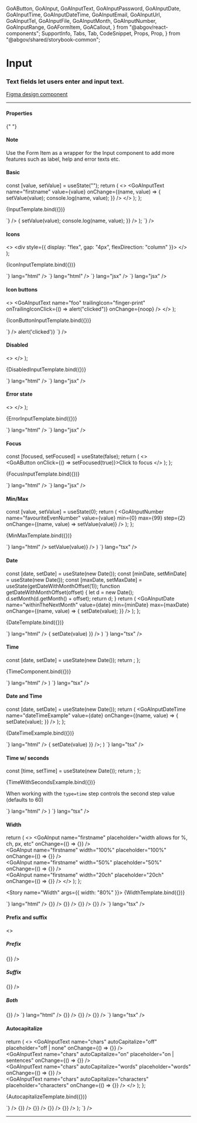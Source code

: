   GoAButton,
  GoAInput,
  GoAInputText,
  GoAInputPassword,
  GoAInputDate,
  GoAInputTime,
  GoAInputDateTime,
  GoAInputEmail,
  GoAInputUrl,
  GoAInputTel,
  GoAInputFile,
  GoAInputMonth,
  GoAInputNumber,
  GoAInputRange,
  GoAFormItem,
  GoACallout,
} from "@abgov/react-components";
  SupportInfo,
  Tabs,
  Tab,
  CodeSnippet,
  Props,
  Prop,
} from "@abgov/shared/storybook-common";

<Meta title="Components/Inputs" component={GoAInput} />

# Input

### Text fields let users enter and input text.

[Figma design component](https://www.figma.com/file/3pb2IK8s2QUqWieH79KdN7/DIO-DS---Components?node-id=133%3A186)

---

#### Properties

<Props showTabs={true}>
  <Prop
    name="type"
    type="text | number | password | email | search | tel | date | datetime-locale | time | url | week"
    defaultValue="text"
    description="Sets the type of the input field"
  />
  <Prop
    name="name"
    type="string"
    description="Name of input value that is received in the _change event"
  />
  <Prop name="value" type="string" description="Bound to value" />
  <Prop
    name="placeholder"
    type="string"
    description="Text displayed within the input when no value is set"
  />
  <Prop name="leadingIcon" type="GoAIconType" description="Icon shown to the left of the text"/>
  <Prop name="trailingIcon" type="GoAIconType" description="Icon shown to the right of the text" />
  <Prop name="disabled" type="boolean" defaultValue="false" description="Disable this control. It will not receive focus or events"/>
  <Prop name="handleTrailingIconClick" lang="angular" type="boolean" defaultValue="false" description="Flag that will result in an icon button component being rendered instead of an icon"/>
  <Prop name="focused" type="boolean" defaultValue="false" description="Sets the cursor focus to the input"/>
  <Prop name="readOnly" type="boolean" defaultValue="false" description="Makes the input readonly"/>
  <Prop name="error" type="boolean" defaultValue="false" description="Sets the input to an error state"/>
  <Prop name="width" type="string" defaultValue="30ch" description="Set the width of the text input area" />
  <Prop
    name="min"
    type="string | date"
    description="A string value *must* be in ISO 8601 format"
  />
  <Prop
    name="max"
    type="string | date"
    description="A string value *must* be in ISO 8601 format"
  />
  <Prop
    name="step"
    type="number"
    description="By how much number of day or time value will change by"
  />
  <Prop
    name="ariaLabel"
    type="string"
    description="Defines how the input will be translated for the screen reader. If not specified it will fall back to the name"
  />
  <Prop
    name="prefix"
    type="string"
    description="Text that comes before the input"
  />
  <Prop
    name="suffix"
    type="string"
    description="Text that comes after the input"
  />
  <Prop name="autoCapitalize" type="on | off | none | sentences | words | characters" defaultValue="off" description="Controls whether and how text input is automatically capitalized as it is entered/edited by the user." />
  <Prop
    name="_change"
    lang="angular"
    type="CustomEvent<{detail: {name: string, value: string}}>"
    description="Callback function invoked when input value is changed"
  />
  <Prop name="_trailingIconClick" lang="angular" type="CustomEvent" description="onclick function invoked when trailing icon is clicked"/>

{" "}

<Prop
  name="onChange"
  lang="react"
  type="(name: string, value: string | Date | number) => void"
  description="Callback function invoked when input value is changed. The value type varies on the component type ie. GoAInput vs GoAInputDate"
/>
<Prop
  name="onTrailingIconClick"
  lang="react"
  type="() => void"
  description="onclick function invoked when trailing icon is clicked"
/>

</Props>

#### Note

<Story name="Information">
  <GoACallout type="information">
    Use the Form Item as a wrapper for the Input component to add more features
    such as label, help and error texts etc.
  </GoACallout>
</Story>


#### Basic

  const [value, setValue] = useState("");
  return (
    <>
      <GoAInputText
        name="firstname"
        value={value}
        onChange={(name, value) => {
          setValue(value);
          console.log(name, value);
        }}
      />
    </>
  );
};

<Story name="Basic">{InputTemplate.bind({})}</Story>

<Tabs>
  <Tab label="Web Component" hidden={true}>
    <CodeSnippet
      lang="html"
      code={`
      <goa-input id="foo" name="foo" />
    `}
    />
    <CodeSnippet
      lang="js"
      code={`
      document.querySelector('#foo').addEventListener('_change', (e) => {
        console.log(e.detail.name, e.detail.value);
      });
    `}
    />
  </Tab>
  <Tab label="Angular">
    <CodeSnippet
      lang="html"
      code={`
      <goa-input name="foo" (_change)="onChange($event)"></goa-input>
    `}
    />
    <CodeSnippet
      lang="ts"
      code={`
      export class SomeComponent {
        onChange(e: any) {
          console.log(e.detail.name, e.detail.value);
        }
      }
    `}
    />
  </Tab>
  <Tab label="React">
    <CodeSnippet
      lang="jsx"
      code={`
      const [value, setValue] = useState('');
      return (
        <>
          <GoAInputText
            name="firstname"
            value={value}
            onChange={(name, value) => {
              setValue(value);
              console.log(name, value);
            }}
          />
        </>
      );
    `}
    />
  </Tab>
</Tabs>

#### Icons

  <>
    <div style={{ display: "flex", gap: "4px", flexDirection: "column" }}>
      <GoAInputText name="foo" leadingIcon="finger-print" onChange={noop} />
      <GoAInputText name="foo" trailingIcon="finger-print" onChange={noop} />
    </div>
  </>
);

<Story name="Icons">{IconInputTemplate.bind({})}</Story>

<Tabs>
  <Tab label="Web Component" hidden={true}>
    <CodeSnippet
      code={`<goa-input leadingicon="finger-print" />`}
      lang="html"
    />
    <CodeSnippet
      code={`<goa-input trailingicon="finger-print" />`}
      lang="html"
    />
  </Tab>
  <Tab label="Angular">
    <CodeSnippet
      code={`<goa-input leadingIcon="finger-print"></goa-input>`}
      lang="html"
    />
    <CodeSnippet
      code={`<goa-input trailingIcon="finger-print"></goa-input>`}
      lang="html"
    />
  </Tab>
  <Tab label="React">
    <CodeSnippet code={`<GoAInput leadingIcon="finger-print" />`} lang="jsx" />
    <CodeSnippet code={`<GoAInput trailingIcon="finger-print" />`} lang="jsx" />
  </Tab>
</Tabs>

#### Icon buttons

  <>
    <GoAInputText
      name="foo"
      trailingIcon="finger-print"
      onTrailingIconClick={() => alert("clicked")}
      onChange={noop}
    />
  </>
);

<Story name="Icon Buttons">{IconButtonInputTemplate.bind({})}</Story>

<Tabs>
  <Tab label="Web Component" hidden={true}>
    <CodeSnippet
      code={`<goa-input id="secret" trailingicon="finger-print" />`}
      lang="html"
    />
    <CodeSnippet
      lang="js"
      code={`
        var el = document.getElementById('secret')
        el.addEventListener('_trailingIconClick', clickHandler);
        // to later remove the event listener
        el.removeEventListener('_trailingIconClick', clickHandler);
      `}
    />
  </Tab>
  <Tab label="Angular">
    <CodeSnippet
      lang="html"
      code={`
        <goa-input
          id="secret"
          handleTrailingIconClick="true"
          (_trailingIconClick)="handleClick()"
          trailingIcon="finger-print"
        >
        </goa-input>
      `}
    />
    <CodeSnippet
      lang="js"
      code={`
        export class SomeComponent {
          handleClick() {
            console.log('handleClick');
          }
        }
      `}
    />
  </Tab>
  <Tab label="React">
    <CodeSnippet
      lang="jsx"
      code={`
        <GoAInputText
          name="secret"
          trailingIcon="finger-print"
          onTrailingIconClick={() => alert('clicked')}
        `}
    />
  </Tab>
</Tabs>

#### Disabled

  <>
    <GoAInput name="foo" disabled={true} value="Disabled" onChange={noop} />
  </>
);

<Story name="Disabled">{DisabledInputTemplate.bind({})}</Story>

<Tabs>
  <Tab label="Web Component" hidden={true}>
    <CodeSnippet
      code={`<goa-input disabled="true" placeholder="Find by name" />`}
      lang="html"
    />
  </Tab>
  <Tab label="Angular">
    <CodeSnippet
      code={`<goa-input disabled="true" placeholder="Find by name"></goa-input>`}
      lang="html"
    />
  </Tab>
  <Tab label="React">
    <CodeSnippet
      code={`<GoAInput disabled={true} placeholder="Find by name" />`}
      lang="jsx"
    />
  </Tab>
</Tabs>

#### Error state

  <>
    <GoAInput name="foo" error={true} value="Some value" onChange={noop} />
  </>
);

<Story name="Error">{ErrorInputTemplate.bind({})}</Story>

<Tabs>
  <Tab label="Web Component" hidden={true}>
    <CodeSnippet code={`<goa-input error  />`} lang="html" />
  </Tab>
  <Tab label="Angular">
    <CodeSnippet code={`<goa-input error></goa-input>`} lang="html" />
  </Tab>
  <Tab label="React">
    <CodeSnippet code={`<GoAInput name="foo" error={true} />`} lang="jsx" />
  </Tab>
</Tabs>

#### Focus

  const [focused, setFocused] = useState(false);
  return (
    <>
      <GoAInput
        name="foo"
        focused={focused}
        value="Some value"
        onChange={noop}
      />
      <br />
      <GoAButton onClick={() => setFocused(true)}>Click to focus</GoAButton>
    </>
  );
};

<Story name="Focus">{FocusInputTemplate.bind({})}</Story>

<Tabs>
  <Tab label="Web Component" hidden={true}>
    <CodeSnippet code={`<goa-input />`} lang="html" />
  </Tab>
  <Tab label="Angular">
    <CodeSnippet code={`<goa-input ></goa-input>`} lang="html" />
  </Tab>
  <Tab label="React">
    <CodeSnippet code={`<GoAInput name="foo" />`} lang="jsx" />
  </Tab>
</Tabs>

#### Min/Max

  const [value, setValue] = useState(0);
  return (
    <GoAInputNumber
      name="favouriteEvenNumber"
      value={value}
      min={0}
      max={99}
      step={2}
      onChange={(name, value) => setValue(value)}
    />
  );
};

<Story name="Min / Max">{MinMaxTemplate.bind({})}</Story>

<Tabs>
  <Tab label="Angular">
    <CodeSnippet
      code={`<goa-input name="favouriteEvenNumber" type="number" min="0" max="99" step="2"></goa-input>`}
      lang="html"
    />
  </Tab>
  <Tab label="React">
    <CodeSnippet
      code={`
      const [value, setValue] = useState('');
      return (
        <GoAInputNumber
          name="favouriteEvenNumber"
          value={value}
          min={0}
          max={99}
          step={2}
          onChange={(name, value) => setValue(value)}
        />
      )
    `}
      lang="tsx"
    />
  </Tab>
</Tabs>

#### Date

  const [date, setDate] = useState(new Date());
  const [minDate, setMinDate] = useState(new Date());
  const [maxDate, setMaxDate] = useState(getDateWithMonthOffset(1));
  function getDateWithMonthOffset(offset) {
    let d = new Date();
    d.setMonth(d.getMonth() + offset);
    return d;
  }
  return (
    <GoAInputDate
      name="withinTheNextMonth"
      value={date}
      min={minDate}
      max={maxDate}
      onChange={(name, value) => {
        setDate(value);
      }}
    />
  );
};

<Story name="Date">{DateTemplate.bind({})}</Story>

<Tabs>
  <Tab label="Angular">
    <CodeSnippet
      code={`
        export class MyComponent {
          date = format(new Date(), "yyyy-MM-dd");
          minDate = format(new Date(), "yyyy-MM-dd");
          maxDate = format(this.getDateWithMonthOffset(1), "yyyy-MM-dd");
          getDateWithMonthOffset(offset) {
            const d = new Date();
            d.setMonth(d.getMonth() + offset);
            return d;
          }
          onChange(e: any) {
            this.date = e.detail.value;
          }
        }
      `}
      lang="ts"
    />
    <CodeSnippet
      code={`
        <goa-input
          type="date"
          name="withinTheNextMonth"
          [min]="minDate"
          [max]="maxDate"
          [value]="date"
          (_change)="onChange($event)"
        >
        </goa-input>
      `}
      lang="html"
    />
  </Tab>
  <Tab label="React">
    <CodeSnippet
      code={`
        const [date, setDate] = useState(new Date());
        const [minDate, setMinDate] = useState(new Date());
        const [maxDate, setMaxDate] = useState(getDateWithMonthOffset(1));
        function getDateWithMonthOffset(offset) {
          const d = new Date();
          d.setMonth(d.getMonth() + offset);
          return d;
        }
        return (
          <GoAInputDate
            name="withinTheNextMonth"
            value={date}
            min={minDate}
            max={maxDate}
            onChange={(name, value) => {
              setDate(value)
            }}
          />
        )
      `}
      lang="tsx"
    />
  </Tab>
</Tabs>

#### Time

  const [date, setDate] = useState(new Date());
  return <GoAInputTime name="timeExample" value={date} step={1} />;
};

<Story name="Time">{TimeComponent.bind({})}</Story>

<Tabs>
  <Tab label="Angular">
    <CodeSnippet
      code={`
        export class MyComponent {
          time = format(new Date(), "HH:mm:ss");
        }
      `}
      lang="ts"
    />
    <CodeSnippet
      code={`
        <goa-input
          type="time"
          name="timeExample"
          [value]="time"
          step="1"
        >
        </goa-input>
      `}
      lang="html"
    />
  </Tab>
  <Tab label="React">
    <CodeSnippet
      code={`
        const [date, setDate] = useState(new Date());
        return (
          <GoAInputTime
            name="timeExample"
            value={date}
            step={1}
          />
        )
      `}
      lang="tsx"
    />
  </Tab>
</Tabs>

#### Date and Time

  const [date, setDate] = useState(new Date());
  return (
    <GoAInputDateTime
      name="dateTimeExample"
      value={date}
      onChange={(name, value) => {
        setDate(value);
      }}
    />
  );
};

<Story name="Date and Time">{DateTimeExample.bind({})}</Story>

<Tabs>
  <Tab label="Angular">
    <CodeSnippet
      code={`
        export class MyComponent {
          dateTime = format(new Date(), "yyyy-MM-dd HH:mm")
        }
      `}
      lang="ts"
    />
    <CodeSnippet
      code={`
        <goa-input
          type="datetime-local"
          name="dateTimeExample"
          [value]="date"
        >
        </goa-input>
      `}
      lang="html"
    />
  </Tab>
  <Tab label="React">
    <CodeSnippet
      code={`
        const [date, setDate] = useState(new Date());
        return (
          return <GoAInputDateTime 
            name="dateTimeExample" 
            value={date}
            onChange={(name, value) => {
              setDate(value)
            }}
          />;
        )
      `}
      lang="tsx"
    />
  </Tab>
</Tabs>

#### Time w/ seconds

  const [time, setTime] = useState(new Date());
  return <GoAInputTime name="timeseconnds" value={time} step={1} />;
};

<Story name="Time with seconds">{TimeWithSecondsExample.bind({})}</Story>

When working with the `type=time` step controls the second step value (defaults to 60)

<Tabs>
  <Tab label="Angular">
    <CodeSnippet
      code={`
        export class MyComponent {
          dateTime = format(new Date(), "HH:mm:ss")
        }
      `}
      lang="ts"
    />
    <CodeSnippet
      code={`
        <goa-input
          type="time"
          name="dateTimeExample"
          step="1"
          [value]="date"
        >
        </goa-input>
      `}
      lang="html"
    />
  </Tab>
  <Tab label="React">
    <CodeSnippet
      code={`
        const [time, setTime] = useState(new Date());
        return (
          <GoAInputTime
            name="timeseconnds"
            value={time}
            step={1}
          />
        )
      `}
      lang="tsx"
    />
  </Tab>
</Tabs>

#### Width

  return (
    <>
      <GoAInput
        name="firstname"
        placeholder="width allows for %, ch, px, etc"
        onChange={() => {}}
      />
      <br />
      <GoAInput
        name="firstname"
        width="100%"
        placeholder="100%"
        onChange={() => {}}
      />
      <br />
      <GoAInput
        name="firstname"
        width="50%"
        placeholder="50%"
        onChange={() => {}}
      />
      <br />
      <GoAInput
        name="firstname"
        width="20ch"
        placeholder="20ch"
        onChange={() => {}}
      />
    </>
  );
};

<Story name="Width" args={{ width: "80%" }}>
  {WidthTemplate.bind({})}
</Story>

<Tabs>
  <Tab label="Web Component" hidden={true}>
    <CodeSnippet
      code={`
        <goa-input name="firstname" />
        <goa-input name="firstname" width="100%" />
        <goa-input name="firstname" width="50%" />
        <goa-input name="firstname" width="20ch" />
      `}
      lang="html"
    />
  </Tab>
  <Tab label="Angular">
    <CodeSnippet
      code={`
        <goa-input name="firstname"></goa-input>
        <goa-input name="firstname" width="100%"></goa-input>
        <goa-input name="firstname" width="50%"></goa-input>
        <goa-input name="firstname" width="20ch"></goa-input>
      `}
      lang="html"
    />
  </Tab>
  <Tab label="React">
    <CodeSnippet
      code={`
        <GoAInput name="firstname" onChange={() => {}} />
        <GoAInput name="firstname" width="100%" onChange={() => {}} />
        <GoAInput name="firstname" width="50%" onChange={() => {}} />
        <GoAInput name="firstname" width="20ch" onChange={() => {}} />
      `}
      lang="tsx"
    />
  </Tab>
</Tabs>

#### Prefix and suffix

<Story name="Prefix and suffix">
  <>
    <h5>Prefix</h5>
    <GoAInput name="input" prefix="$" onChange={() => {}} />
    <h5>Suffix</h5>
    <GoAInput name="input" suffix="items" onChange={() => {}} />
    <h5>Both</h5>
    <GoAInput name="input" prefix="$" suffix="per item" onChange={() => {}} />
  </>
</Story>

<Tabs>
  <Tab label="Angular">
    <CodeSnippet
      code={`
        <goa-input name="input" prefix="$"></goa-input>
        <goa-input name="input" suffix="items"></goa-input>
        <goa-input name="input" prefix="$" suffix="per item"></goa-input>
      `}
      lang="html"
    />
  </Tab>
  <Tab label="React">
    <CodeSnippet
      code={`
        <GoAInput name="input" value="" prefix="$" onChange={() => {}} />
        <GoAInput name="input" value="" suffix="items" onChange={() => {}} />
        <GoAInput name="input" value="" prefix="$" suffix="per item" onChange={() => {}} />
      `}
      lang="tsx"
    />
  </Tab>
</Tabs>

#### Autocapitalize

  return (
    <>
      <GoAInputText
        name="chars"
        autoCapitalize="off"
        placeholder="off | none"
        onChange={() => {}}
      />
      <br />
      <GoAInputText
        name="chars"
        autoCapitalize="on"
        placeholder="on | sentences"
        onChange={() => {}}
      />
      <br />
      <GoAInputText
        name="chars"
        autoCapitalize="words"
        placeholder="words"
        onChange={() => {}}
      />
      <br />
      <GoAInputText
        name="chars"
        autoCapitalize="characters"
        placeholder="characters"
        onChange={() => {}}
      />
    </>
  );
};

<Story name="Auto capitalize">{AutocapitalizeTemplate.bind({})}</Story>

<Tabs>
  <Tab label="Web Component" hidden={true}>
    <CodeSnippet
      lang="html"
      code={`
        <goa-input type="text" name="chars" autoCapitalize="off" placeholder="off | none"}>
        <goa-input type="text" name="chars" autoCapitalize="on" placeholder="on | sentences" />
        <goa-input type="text" name="chars" autoCapitalize="words" placeholder="words" />
        <goa-input type="text" name="chars" autoCapitalize="characters" placeholder="characters" />
    `}
    />
  </Tab>
  <Tab label="Angular">
    <CodeSnippet
      lang="html"
      code={`
        <goa-input type="text" name="chars" autoCapitalize="off" placeholder="off | none"></goa-input>
        <goa-input type="text" name="chars" autoCapitalize="on" placeholder="on | sentences"></goa-input>
        <goa-input type="text" name="chars" autoCapitalize="words" placeholder="words"></goa-input>
        <goa-input type="text" name="chars" autoCapitalize="characters" placeholder="characters"></goa-input>
    `}
    />
  </Tab>
  <Tab label="React">
    <CodeSnippet
      lang="jsx"
      code={`
        return (
          <>
            <GoAInputText name="chars" autoCapitalize="off" placeholder="off | none" onChange={() => {}} />
            <GoAInputText name="chars" autoCapitalize="on" placeholder="on | sentences" onChange={() => {}} />
            <GoAInputText name="chars" autoCapitalize="words" placeholder="words" onChange={() => {}} />
            <GoAInputText name="chars" autoCapitalize="characters" placeholder="characters" onChange={() => {}} />
          </>
        );
    `}
    />
  </Tab>
</Tabs>

---

<SupportInfo />
